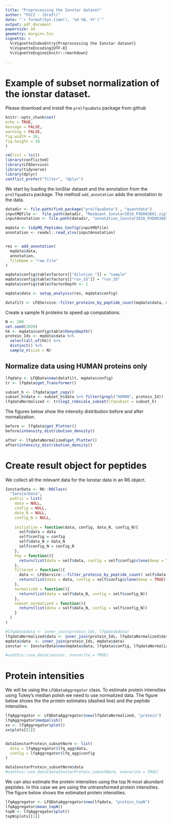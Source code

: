 ```yaml
---
title: "Proprocessing the Ionstar dataset"
author: "FGCZ - (Draft)"
date: "`r format(Sys.time(), '%d %B, %Y')`"
output: pdf_document
papersize: a4
geometry: margin=.5in
vignette: >
  %\VignetteIndexEntry{Proprocessing the Ionstar dataset} 
  %\VignetteEncoding{UTF-8}
  %\VignetteEngine{knitr::rmarkdown}
  
---
```


# Example of subset normalization of the ionstar dataset.


Please download and install the `prolfquaData` package from github

```r
knitr::opts_chunk$set(
echo = TRUE,
message = FALSE,
warning = FALSE,
fig.width = 10,
fig.height = 10
)
```


```r
rm(list = ls())
library(conflicted)
library(LFQService)
library(tidyverse)
library(dplyr)
conflict_prefer("filter", "dplyr")

```


We start by loading the IonStar dataset and the annotation from the `prolfquaData` package. The method `add_annotation` adds the annotation to the data.

```r
datadir <- file.path(find.package("prolfquaData") , "quantdata")
inputMQfile <-  file.path(datadir, "MaxQuant_Ionstar2018_PXD003881.zip")
inputAnnotation <- file.path(datadir, "annotation_Ionstar2018_PXD003881.xlsx")

mqdata <- tidyMQ_Peptides_Config(inputMQfile)
annotation <- readxl::read_xlsx(inputAnnotation)


res <- add_annotation(
  mqdata$data,
  annotation,
  fileName = "raw.file"
)

```



```r

mqdata$config$table$factors[["dilution."]] = "sample"
mqdata$config$table$factors[["run_Id"]] = "run_ID"
mqdata$config$table$factorDepth <- 1

mqdata$data <- setup_analysis(res, mqdata$config)

```



```r
datafilt <- LFQService::filter_proteins_by_peptide_count(mqdata$data, mqdata$config)$data
```

Create a sample N proteins to speed up computations.

```r
N <- 200
set.seed(2020)
hk <- mqdata$config$table$hkeysDepth()
protein_Ids <- mqdata$data %>%
  select(all_of(hk)) %>%
  distinct() %>%
  sample_n(size = N)

```


## Normalize data using HUMAN proteins only



```r

lfqdata <- LFQData$new(datafilt, mqdata$config)
tr <- lfqdata$get_Transformer()

subset_h <- lfqdata$get_copy()
subset_h$data <- subset_h$data %>% filter(grepl("HUMAN", protein_Id))
lfqdataNormalized <- tr$log2_robscale_subset(lfqsubset = subset_h)

```


The figures below show the intensity distribution before and after normalization.

```r
before <- lfqdata$get_Plotter()
before$intensity_distribution_density()

after <- lfqdataNormalized$get_Plotter()
after$intensity_distribution_density()

```


# Create result object for peptides

We collect all the relevant data for the Ionstar data in an R6 object.

```r
IonstarData <- R6::R6Class(
  "IonstarData",
  public = list(
    data = NULL,
    config = NULL,
    data_N = NULL,
    config_N = NULL,
    
    initialize = function(data, config, data_N, config_N){
      self$data = data
      self$config = config
      self$data_N = data_N
      self$config_N = config_N
    },
    Pep = function(){
      return(list(data = self$data, config = self$config$clone(deep = TRUE)))
    },
    filtered = function(){
      data <- LFQService:::filter_proteins_by_peptide_count( self$data ,  self$config )$data
      return(list(data = data, config = self$config$clone(deep = TRUE)))
    },
    normalized = function(){
      return(list(data = self$data_N, config = self$config_N))
    },
    subset_normalized = function(){
      return(list(data = self$data_N, config = self$config_N))
    }
  )
)

#lfqdata$data <- inner_join(protein_Ids, lfqdata$data)
lfqdataNormalized$data <- inner_join(protein_Ids, lfqdataNormalized$data)
mqdata$data  <- inner_join(protein_Ids, mqdata$data)  
ionstar <- IonstarData$new(mqdata$data, lfqdata$config, lfqdataNormalized$data, lfqdataNormalized$config)

#usethis::use_data(ionstar, overwrite = TRUE)

```


# Protein intensities

We will be using the `LFQDataAggregator` class. To estimate protein intensities using Tukey's median polish we need to use normalized data.
The figure below shows the the protein estimates (dashed line) and the peptide intensities.

```r
lfqAggregator <- LFQDataAggregator$new(lfqdataNormalized, "protein")
lfqAggregator$medpolish()
xx <- lfqAggregator$plot()
xx$plots[[1]]


dataIonstarProtein_subsetNorm <- list(
  data = lfqAggregator$lfq_agg$data,
  config = lfqAggregator$lfq_agg$config
)

dataIonstarProtein_subsetNorm$data
#usethis::use_data(dataIonstarProtein_subsetNorm, overwrite = TRUE)

```

We can also estimate the protein intensities using the top N most abundant peptides. In this case we are using the untransformed protein intensities. The figure below shows the estimated protein intensities.

```r
lfqAggregator <- LFQDataAggregator$new(lfqdata, "protein_topN")
lfqAggregator$mean_topN()
topN <- lfqAggregator$plot()
topN$plots[[1]]
```


